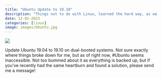 ```yaml
---
title: "Ubuntu Update to 19.10"
description: "Things not to do with Linux, learned the hard way, as we approach the end of 2019..."
date: 12-02-2023
categories: [linux]
image: images/Ubuntu.jpg
---
```


![](./images/Ubuntu.jpg)

Update Ubuntu 19.04 to 19.10 on dual-booted systems. Not sure exactly where things broke down for me, but as of right now, #Ubuntu seems inaccessible. Not too bummed about it as everything is backed up, but if you've recently had the same heartburn and found a solution, please send me a message!